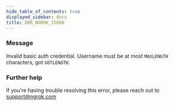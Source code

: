 ```yaml
---
hide_table_of_contents: true
displayed_sidebar: docs
title: ERR_NGROK_15008
---
```




### Message

Invalid basic auth credential. Username must be at most `MAXLENGTH` characters, got `GOTLENGTH`.

<ErrorDetails error="err_ngrok_15008" />

### Further help

If you're having trouble resolving this error, please reach out to [support@ngrok.com](mailto:support@ngrok.com?subject=Help%20with%20ERR_NGROK_15008)
